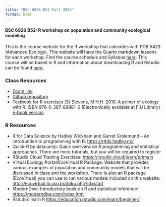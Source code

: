 ```yaml
---
title: "BSC 6926 B52 Fall 2024"
format: html
---
```


#### BSC 6926 B52: R workshop on population and community ecological modeling

This is the course website for the R workshop that coincides with PCB 5423 (Advanced Ecology). This website will have the Quarto markdown lessons for each workshop. Find the course schedule and Syllabus [here](sylb.html). This course will be based in R and information about downloading R and Rstudio can be found [here](comp.html).

### Class Resources

-   [Zoom link](https://fiu.zoom.us/j/94001884298?pwd=b25VZTh6eHFlOVdjRDhrbUV6OTBVZz09)
-   [Github repository](https://github.com/SeascapeEcologyLab-workshops/BSC6926-B52_Fall2024)
-   Textbook for R exercises (S) Stevens, M.H.H. 2010. A primer of ecology with R. ISBN 978-0-387-89881-0 (Electronically available at FIU Library) [E-book version](https://hankstevens.github.io/Primer-of-Ecology/)

### R Resources

-   R for Data Science by Hadley Wickham and Garret Grolemund -- An introduction to programming with R: <https://r4ds.hadley.nz/>\
-   Quick-R by datacamp: Quick overview on R programming and statistical approaches. There are more tutorials, but you will be required to register\
-   RStudio Cloud Training Exercises: <https://rstudio.cloud/learn/primers>\
-   Virtual Ecology Portal/EcoVirtual R Package: Website that provides various examples of population and community models that will be discussed in class and the workshop. There is also an R package (EcoVirtual) you can use to run various models included on this website: <http://ecovirtual.ib.usp.br/doku.php?id=start>\
-   ModernDive: Introductory book on R and statistical inference: <https://moderndive.com/index.html>
-   Rstudio: learn R <https://education.rstudio.com/learn/beginner/>
